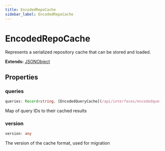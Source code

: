 ```yaml
---
title: EncodedRepoCache
sidebar_label: EncodedRepoCache
---
```


# EncodedRepoCache

Represents a serialized repository cache that can be stored and loaded.

**Extends:** [JSONObject](/api/interfaces/jsonobject)

## Properties

### queries

```typescript
queries: Record<string, [EncodedQueryCache](/api/interfaces/encodedquerycache)>
```

Map of query IDs to their cached results

### version

```typescript
version: any
```

The version of the cache format, used for migration


